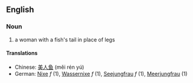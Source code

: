 ==English==
===Noun===
# a woman with a fish's tail in place of legs

====Translations====
*Chinese: [[美人鱼]] (měi rén yú)
*German: [[Nixe]] ''f'' (1), [[Wassernixe]] ''f'' (1), [[Seejungfrau]] ''f'' (1), [[Meerjungfrau]] (1)